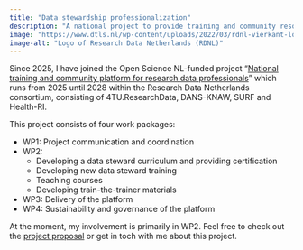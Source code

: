 ```yaml
---
title: "Data stewardship professionalization"
description: "A national project to provide training and community resources for data professionals"
image: "https://www.dtls.nl/wp-content/uploads/2022/03/rdnl-vierkant-logo.jpeg"
image-alt: "Logo of Research Data Netherlands (RDNL)"
---
```


Since 2025, I have joined the Open Science NL-funded project "[National training and community platform for research data professionals](https://researchdata.nl/en/national-training-and-community-platform-for-research-data-professionals/)" which runs from 2025 until 2028 within the Research Data Netherlands consortium, consisting of 4TU.ResearchData, DANS-KNAW, SURF and Health-RI.

This project consists of four work packages:

- WP1: Project communication and coordination
- WP2: 
  - Developing a data steward curriculum and providing certification
  - Developing new data steward training
  - Teaching courses
  - Developing train-the-trainer materials
- WP3: Delivery of the platform
- WP4: Sustainability and governance of the platform

At the moment, my involvement is primarily in WP2.
Feel free to check out the [project proposal](https://researchdata.nl/wp-content/uploads/2025/04/20250227-OSNL-Proposal-for-sharing-without-budget-and-personnel.pdf) or get in toch with me about this project.
